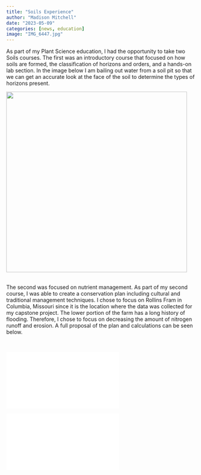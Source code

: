 ```yaml
---
title: "Soils Experience"
author: "Madison Mitchell"
date: "2023-05-09"
categories: [news, education]
image: "IMG_6447.jpg"
---
```


As part of my Plant Science education, I had the opportunity to take two Soils courses. The first was an introductory course that focused on how soils are formed, the classification of horizons and orders, and a hands-on lab section. In the image below I am bailing out water from a soil pit so that we can get an accurate look at the face of the soil to determine the types of horizons present.

![](IMG_6640.jpeg){fig-align="center" width="5in"}

\
The second was focused on nutrient management. As part of my second course, I was able to create a conservation plan including cultural and traditional management techniques. I chose to focus on Rollins Fram in Columbia, Missouri since it is the location where the data was collected for my capstone project. The lower portion of the farm has a long history of flooding. Therefore, I chose to focus on decreasing the amount of nitrogen runoff and erosion. A full proposal of the plan and calculations can be seen below.

 

![](Management_Plan.pdf){fig-align="center"}

![](Calculations.pdf){fig-align="center"}

\
